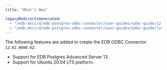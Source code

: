 ```yaml
---
title: "What’s New"

legacyRedirectsGenerated:
  - "/edb-docs/d/edb-postgres-odbc-connector/user-guides/odbc-guide/12.2.0.2/whats_new.html"
  - "/edb-docs/d/edb-postgres-odbc-connector/user-guides/odbc-guide/latest/whats_new.html"
---
```


<div id="whats_new" class="registered_link"></div>

The following features are added to create the EDB ODBC Connector `12.02.0000.02`:

-   Support for EDB Postgres Advanced Server 13.
-   Support for Ubuntu 20.04 LTS platform.
